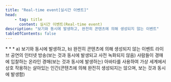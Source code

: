 ```yaml
---
title: "Real-time event[실시간 이벤트]"
head:
    - tag: title
      content: 실시간 이벤트(Real-time event)
description: "보기와 동시에 발생하고, 완전히 콘텐츠에 의해 생성되지 않는 이벤트"
tableOfContents: false
---
```


<Badge text="WCAG2" variant="note" size="large" />
* * *
a) 보기와 동시에 발생하고, b) 완전히 콘텐츠에 의해 생성되지 않는 이벤트

<Card title="예제 1" icon="open-book">
라이브 공연의 인터넷 방송(보는 것과 동시에 발생되고 사전 녹화되지 않음)
</Card>
<Card title="예제 2" icon="open-book">
사람들이 경매에 입찰하는 온라인 경매(보는 것과 동시에 발생하는)
</Card>
<Card title="예제 3" icon="open-book">
아바타를 사용하여 가상 세계에서 상호 작용하는 살아있는 인간(콘텐츠에 의해 완전히 생성되지는 않으며, 보는 것과 동시에 발생함)
</Card>